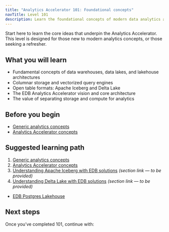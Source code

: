 ```yaml
---
title: "Analytics Accelerator 101: Foundational concepts"
navTitle: Level 101
description: Learn the foundational concepts of modern data analytics and the EDB Analytics Accelerator.
---
```



Start here to learn the core ideas that underpin the Analytics Accelerator. This level is designed for those new to modern analytics concepts, or those seeking a refresher.

## What you will learn

- Fundamental concepts of data warehouses, data lakes, and lakehouse architectures
- Columnar storage and vectorized query engines
- Open table formats: Apache Iceberg and Delta Lake
- The EDB Analytics Accelerator vision and core architecture
- The value of separating storage and compute for analytics

## Before you begin

- [Generic analytics concepts](../../explained/generic-concepts)
- [Analytics Accelerator concepts](../../analytics-concepts)

## Suggested learning path

1. [Generic analytics concepts](../../explained/generic-concepts)
2. [Analytics Accelerator concepts](../../analytics-concepts)
3. [Understanding Apache Iceberg with EDB solutions](../../explained/index) *(section link — to be provided)*
4. [Understanding Delta Lake with EDB solutions](../../explained/index) *(section link — to be provided)*
- [EDB Postgres Lakehouse](../../lakehouse)

## Next steps

Once you’ve completed 101, continue with:


